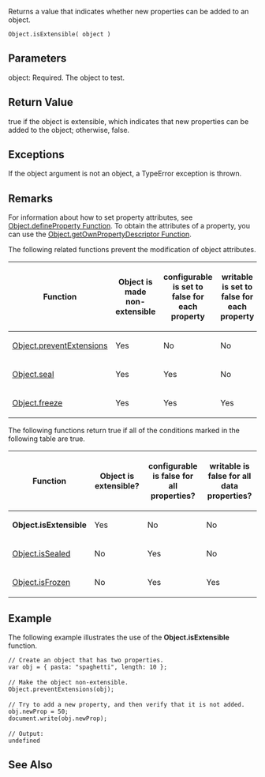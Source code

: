 Returns a value that indicates whether new properties can be added to an object.

 Object.isExtensible( object )

==Parameters==
; object: Required. The object to test.

==Return Value==
true if the object is extensible, which indicates that new properties can be added to the object; otherwise, false.


==Exceptions==
If the object argument is not an object, a TypeError exception is thrown.


==Remarks==
For information about how to set property attributes, see [[javascript/Object/Object.defineProperty|Object.defineProperty Function]]. To obtain the attributes of a property, you can use the [[javascript/Object/Object.getOwnPropertyDescriptor Function|Object.getOwnPropertyDescriptor Function]].

The following related functions prevent the modification of object attributes.

{| class='wikitable'
|-
! Function
! Object is made non-extensible
! configurable is set to false for each property
! writable is set to false for each property
|-
| [[javascript/Object/Object.preventExtensions|Object.preventExtensions]]
| Yes
| No
| No
|-
| [[javascript/Object/Object.seal|Object.seal]]
| Yes
| Yes
| No
|-
| [[javascript/Object/Object.freeze|Object.freeze]]
| Yes
| Yes
| Yes
|}
The following functions return true if all of the conditions marked in the following table are true.

{| class='wikitable'
|-
! Function
! Object is extensible?
! configurable is false for all properties?
! writable is false for all data properties?
|-
| '''Object.isExtensible'''
| Yes
| No
| No
|-
| [[javascript/Object/Object.isSealed|Object.isSealed]]
| No
| Yes
| No
|-
| [[javascript/Object/Object.isFrozen|Object.isFrozen]]
| No
| Yes
| Yes
|}

==Example==
The following example illustrates the use of the '''Object.isExtensible''' function.

 // Create an object that has two properties.
 var obj = { pasta: "spaghetti", length: 10 };
 
 // Make the object non-extensible.
 Object.preventExtensions(obj);
 
 // Try to add a new property, and then verify that it is not added.
 obj.newProp = 50;
 document.write(obj.newProp);
 
 // Output:
 undefined

==See Also==

              

              

              

              

              
